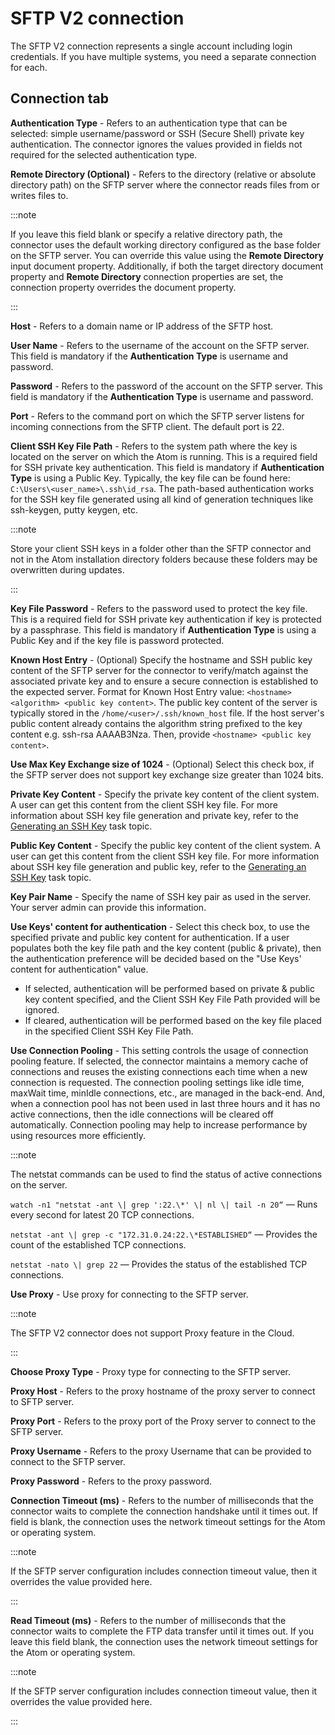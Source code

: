 # SFTP V2 connection

<head>
  <meta name="guidename" content="Integration"/>
  <meta name="context" content="GUID-918014be-2d25-47f2-8319-8323ae033eb8"/>
</head>


The SFTP V2 connection represents a single account including login credentials. If you have multiple systems, you need a separate connection for each.

## Connection tab

**Authentication Type** -  Refers to an authentication type that can be selected: simple username/password or SSH \(Secure Shell\) private key authentication. The connector ignores the values provided in fields not required for the selected authentication type.

**Remote Directory \(Optional\)** -  Refers to the directory \(relative or absolute directory path\) on the SFTP server where the connector reads files from or writes files to.

:::note

If you leave this field blank or specify a relative directory path, the connector uses the default working directory configured as the base folder on the SFTP server. You can override this value using the **Remote Directory** input document property. Additionally, if both the target directory document property and **Remote Directory** connection properties are set, the connection property overrides the document property.

:::

**Host** -  Refers to a domain name or IP address of the SFTP host.

**User Name** -  Refers to the username of the account on the SFTP server. This field is mandatory if the **Authentication Type** is username and password.

**Password** -  Refers to the password of the account on the SFTP server. This field is mandatory if the **Authentication Type** is username and password.

**Port** -  Refers to the command port on which the SFTP server listens for incoming connections from the SFTP client. The default port is 22.

**Client SSH Key File Path** -  Refers to the system path where the key is located on the server on which the Atom is running. This is a required field for SSH private key authentication. This field is mandatory if **Authentication Type** is using a Public Key. Typically, the key file can be found here: `C:\Users\<user_name>\.ssh\id_rsa`. The path-based authentication works for the SSH key file generated using all kind of generation techniques like ssh-keygen, putty keygen, etc.

:::note

Store your client SSH keys in a folder other than the SFTP connector and not in the Atom installation directory folders because these folders may be overwritten during updates.

:::

**Key File Password** -  Refers to the password used to protect the key file. This is a required field for SSH private key authentication if key is protected by a passphrase. This field is mandatory if **Authentication Type** is using a Public Key and if the key file is password protected.

**Known Host Entry** -  \(Optional\) Specify the hostname and SSH public key content of the SFTP server for the connector to verify/match against the associated private key and to ensure a secure connection is established to the expected server. Format for Known Host Entry value: `<hostname> <algorithm> <public key content>`. The public key content of the server is typically stored in the `/home/<user>/.ssh/known_host` file. If the host server's public content already contains the algorithm string prefixed to the key content e.g. ssh-rsa AAAAB3Nza. Then, provide `<hostname> <public key content>`.

**Use Max Key Exchange size of 1024** -  \(Optional\) Select this check box, if the SFTP server does not support key exchange size greater than 1024 bits.

**Private Key Content** -  Specify the private key content of the client system. A user can get this content from the client SSH key file. For more information about SSH key file generation and private key, refer to the [Generating an SSH Key](int-Generating_an_ssh_key_6582c850-c632-417e-8187-9d081b3368d0.md) task topic.

**Public Key Content** -  Specify the public key content of the client system. A user can get this content from the client SSH key file. For more information about SSH key file generation and public key, refer to the [Generating an SSH Key](int-Generating_an_ssh_key_6582c850-c632-417e-8187-9d081b3368d0.md) task topic.

**Key Pair Name** -  Specify the name of SSH key pair as used in the server. Your server admin can provide this information.

**Use Keys' content for authentication** -  Select this check box, to use the specified private and public key content for authentication. If a user populates both the key file path and the key content \(public & private\), then the authentication preference will be decided based on the "Use Keys' content for authentication" value.

-   If selected, authentication will be performed based on private & public key content specified, and the Client SSH Key File Path provided will be ignored.
-   If cleared, authentication will be performed based on the key file placed in the specified Client SSH Key File Path.

**Use Connection Pooling** -  This setting controls the usage of connection pooling feature. If selected, the connector maintains a memory cache of connections and reuses the existing connections each time when a new connection is requested. The connection pooling settings like idle time, maxWait time, minIdle connections, etc., are managed in the back-end. And, when a connection pool has not been used in last three hours and it has no active connections, then the idle connections will be cleared off automatically. Connection pooling may help to increase performance by using resources more efficiently.

:::note

The netstat commands can be used to find the status of active connections on the server.

`watch -n1 "netstat -ant \| grep ':22.\*' \| nl \| tail -n 20“` — Runs every second for latest 20 TCP connections.

`netstat -ant \| grep -c "172.31.0.24:22.\*ESTABLISHED“` — Provides the count of the established TCP connections.
    
`netstat -nato \| grep 22` — Provides the status of the established TCP connections.

**Use Proxy** -  Use proxy for connecting to the SFTP server.

:::note

The SFTP V2 connector does not support Proxy feature in the Cloud.

:::

**Choose Proxy Type** -  Proxy type for connecting to the SFTP server.

**Proxy Host** -  Refers to the proxy hostname of the proxy server to connect to SFTP server.

**Proxy Port** -  Refers to the proxy port of the Proxy server to connect to the SFTP server.

**Proxy Username** -  Refers to the proxy Username that can be provided to connect to the SFTP server.

**Proxy Password** -    Refers to the proxy password.

**Connection Timeout \(ms\)** -    Refers to the number of milliseconds that the connector waits to complete the connection handshake until it times out. If field is blank, the connection uses the network timeout settings for the Atom or operating system.

:::note

If the SFTP server configuration includes connection timeout value, then it overrides the value provided here.

:::

**Read Timeout \(ms\)** -  Refers to the number of milliseconds that the connector waits to complete the FTP data transfer until it times out. If you leave this field blank, the connection uses the network timeout settings for the Atom or operating system.

:::note

If the SFTP server configuration includes connection timeout value, then it overrides the value provided here.

:::


<TestConnection />
